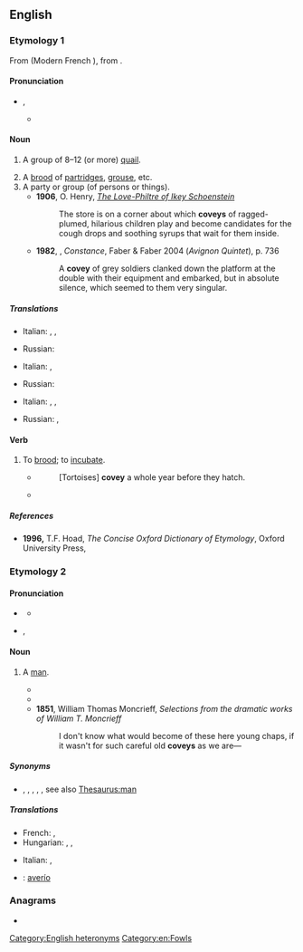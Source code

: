 {{also|Covey}}
==English==
{{wikipedia|dab=covey (disambiguation)|covey}}

===Etymology 1===
From {{der|en|fro|covee}} (Modern French {{m|fr|couvée}}), from {{der|en|la|cubō||lie}}.

====Pronunciation====
* {{enPR|kŭvʹē}}, {{IPA|en|/ˈkʌvi/}}
** {{audio|en|LL-Q1860 (eng)-Vealhurl-covey (u).wav|Audio (UK)}}

====Noun====
{{wikipedia}}
{{en-noun}}

# A group of 8–12 (or more) [[quail]].
#: {{cot|en|flock|gaggle|host}}
# A [[brood]] of [[partridge]]s, [[grouse]], etc.
# A party or group (of persons or things).
#* '''1906''', O. Henry, ''[[s:The Love-Philtre of Ikey Schoenstein|The Love-Philtre of Ikey Schoenstein]]''
#*: The store is on a corner about which '''coveys''' of ragged-plumed, hilarious children play and become candidates for the cough drops and soothing syrups that wait for them inside.
#* '''1982''', {{w|Lawrence Durrell}}, ''Constance'', Faber & Faber 2004 (''Avignon Quintet''), p. 736
#*: A '''covey''' of grey soldiers clanked down the platform at the double with their equipment and embarked, but in absolute silence, which seemed to them very singular.

=====Translations=====
{{trans-top|A group of 8–12 (or more) quail}}
* Italian: {{t+|it|covata|f}}, {{t+|it|nidiata|f}}, {{t+|it|stormo|m}}
{{trans-mid}}
* Russian: {{t+|ru|ста́я|f}}
{{trans-bottom}}

{{trans-top|A brood of partridges, grouse, etc.}}
* Italian: {{t+|it|covata|f}}, {{t+|it|nidiata|f}}
{{trans-mid}}
* Russian: {{t+|ru|вы́водок|m}}
{{trans-bottom}}

{{trans-top|A party or group (of persons or things)}}
* Italian: {{t+|it|comitiva|f}}, {{t+|it|gruppo|m}}, {{t+|it|raggruppamento|m}}
{{trans-mid}}
* Russian: {{t+|ru|ста́йка|f}}, {{t+|ru|гру́ппа|f}}
{{trans-bottom}}

====Verb====
{{en-verb}}

# {{lb|en|intransitive}} To [[brood]]; to [[incubate]].
#* {{rfdatek|en|Holland}}
#*: [Tortoises] '''covey''' a whole year before they hatch.
#* {{quote-text|en|year=1869|author=Florida. Commissioner of Lands and Immigration|title=Florida: Its Climate, Soil, and Productions|page=108|passage=There is a duck called the raft duck, because it is so numerous, '''coveying''' together in "whole rafts."}}

=====References=====
* '''1996,''' T.F. Hoad, ''The Concise Oxford Dictionary of Etymology'', Oxford University Press, {{ISBN|0192830988}}

===Etymology 2===
{{suffix|en|cove|y}}

====Pronunciation====
* {{a|UK}} {{IPA|en|/ˈkəʊvi/}}
** {{audio|en|LL-Q1860 (eng)-Vealhurl-covey (ou).wav|Audio (UK)}}
* {{a|US}} {{enPR|kōʹvē}}, {{IPA|en|/ˈkoʊvi/}}

====Noun====
{{en-noun}}

# {{lb|en|British|slang|dated}} A [[man]].
#* {{quote-book|en|year=1846|author=Justin Jones|title=The prince and the queen; or, Scenes in high life|passage='Pooh!' said he, 'you are as easily wounded as an unfledged dove — don't mind what an old '''covey''' like me says — I understand it all.'}}
#* {{quote-text|en|year=1850|author=Waldo Howard|title=The mistake of a life-time, or, The robber of the Rhine|page=140|passage=There vas an old '''covey''' as lived in Wapping, at the time I'm telling you of, who vas connected vith us by ties of common interest. <!--note: "vas", "vith" are intentional Cockney spellings.-->}}
#* '''1851''', William Thomas Moncrieff, ''Selections from the dramatic works of William T. Moncrieff''
#*: I don't know what would become of these here young chaps, if it wasn't for such careful old '''coveys''' as we are—

=====Synonyms=====
* {{l|en|bloke}} {{qualifier|UK}}, {{l|en|chap}} {{qualifier|UK}}, {{l|en|chappie}} {{qualifier|UK}}, {{l|en|cove}} {{qualifier|UK}}, {{l|en|guy}}, see also [[Thesaurus:man]]

=====Translations=====
{{trans-top|slang: a man}}
* French: {{t+|fr|mec|m}}, {{t+|fr|type|m}}
* Hungarian: {{t+|hu|pasi}}, {{t+|hu|hapsi}}, {{t+|hu|pasas}}
{{trans-mid}}
* Italian: {{t+|it|tizio|m}}, {{t+|it|tipo|m}}
{{trans-bottom}}

{{checktrans-top}}
* {{ttbc|es}}: [[averío]] {{g|m}}<!-- (wordreference.com suggests this means "I break"; "he/she/it/one broke")-->
{{trans-mid}}
{{trans-bottom}}

===Anagrams===
* {{anagrams|en|a=ceovy|voyce}}

[[Category:English heteronyms]]
[[Category:en:Fowls]]